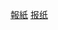 {{Userbox
  |id=參考消息
  |id-c=#00FFFF
  |info=这个用户喜欢阅读《[[参考消息]]》。
  |info-c=#E6E6FA
  |border-c=#FFFFFF
}} <noinclude>[[Category:媒體用戶框模板|報紙]][[Category:媒體用戶框模板|报纸]]</noinclude>
